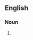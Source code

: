 {{also|writeoffs}}

==English==

===Noun===
{{head|en|noun plural form}}

# {{plural of|write-off|lang=en}}